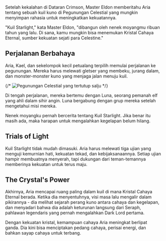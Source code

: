 Setelah kekalahan di Dataran Crimson, Master Eldon memberitahu Aria tentang sebuah kuil kuno di Pegunungan Celestial yang mungkin menyimpan rahasia untuk meningkatkan kekuatannya.

"Kuil Starlight," kata Master Eldon, "dibangun oleh nenek moyangmu ribuan tahun yang lalu. Di sana, kamu mungkin bisa menemukan Kristal Cahaya Eternal, sumber kekuatan sejati para Celestine."

## Perjalanan Berbahaya

Aria, Kael, dan sekelompok kecil petualang terpilih memulai perjalanan ke pegunungan. Mereka harus melewati gletser yang membeku, jurang dalam, dan monster-monster kuno yang menjaga jalan menuju kuil.

{/* <Image 
  src="/images/chapter-5-mountain.webp" 
  alt="Pegunungan Celestial yang tertutup salju" 
  caption="Perjalanan menuju Kuil Starlight"
/> */}

Di tengah perjalanan, mereka bertemu dengan Luna, seorang pemanah elf yang ahli dalam sihir angin. Luna bergabung dengan grup mereka setelah mengetahui misi mereka.

<Quote author="Luna">
Nenek moyangku pernah bercerita tentang Kuil Starlight. Jika benar itu masih ada, maka harapan untuk mengalahkan kegelapan belum hilang.
</Quote>

## Trials of Light

Kuil Starlight tidak mudah dimasuki. Aria harus melewati tiga ujian yang menguji kemurnian hati, kekuatan tekad, dan kebijaksanaannya. Setiap ujian hampir membuatnya menyerah, tapi dukungan dari teman-temannya memberinya kekuatan untuk terus maju.

## The Crystal's Power

Akhirnya, Aria mencapai ruang paling dalam kuil di mana Kristal Cahaya Eternal berada. Ketika dia menyentuhnya, visi masa lalu mengalir dalam pikirannya - dia melihat sejarah perang kuno antara cahaya dan kegelapan, dan menyadari bahwa dia adalah keturunan langsung dari Seraph, pahlawan legendaris yang pernah mengalahkan Dark Lord pertama.

Dengan kekuatan kristal, kemampuan cahaya Aria meningkat berlipat ganda. Dia kini bisa menciptakan pedang cahaya, perisai energi, dan bahkan sayap cahaya untuk terbang.